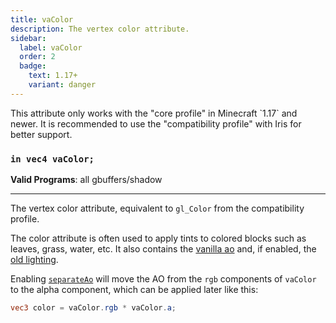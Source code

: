 ```yaml
---
title: vaColor
description: The vertex color attribute.
sidebar:
  label: vaColor
  order: 2
  badge:
    text: 1.17+
    variant: danger
---
```


<Aside type="danger">This attribute only works with the "core profile" in Minecraft `1.17` and newer. It is recommended to use the "compatibility profile" with Iris for better support. </Aside>

### `in vec4 vaColor;`

**Valid Programs**: all gbuffers/shadow

---

The vertex color attribute, equivalent to `gl_Color` from the compatibility profile.

The color attribute is often used to apply tints to colored blocks such as leaves, grass, water, etc. It also contains the [vanilla ao](/current/reference/constants/ambientocclusionlevel) and, if enabled, the [old lighting](/current/reference/shadersproperties/features#oldlighting).

Enabling [`separateAo`](/current/reference/shadersproperties/features#separateao) will move the AO from the `rgb` components of `vaColor` to the alpha component, which can be applied later like this:
```glsl
vec3 color = vaColor.rgb * vaColor.a;
```